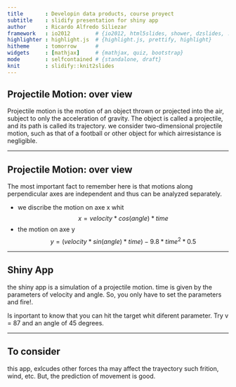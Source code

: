 ```yaml
---
title       : Developin data products, course proyect
subtitle    : slidify presentation for shiny app
author      : Ricardo Alfredo Siliezar
framework   : io2012        # {io2012, html5slides, shower, dzslides, ...}
highlighter : highlight.js  # {highlight.js, prettify, highlight}
hitheme     : tomorrow      # 
widgets     : [mathjax]     # {mathjax, quiz, bootstrap}
mode        : selfcontained # {standalone, draft}
knit        : slidify::knit2slides
---
```


## Projectile Motion: over view

Projectile motion is the motion of an object thrown or projected into the air, subject to only the acceleration of gravity. The object is called a projectile, and its path is called its trajectory. we consider two-dimensional projectile motion, such as that of a football or other object for which airresistance is negligible. 

---

## Projectile Motion: over view

The most important fact to remember here is that motions along perpendicular axes are independent and thus can be analyzed separately.

* we discribe the motion on axe x whit
$$x = velocity*cos(angle)*time$$
* the motion on axe y
$$y = (velocity*sin(angle)*time)-9.8*time^2*0.5$$


--- 

## Shiny App

the shiny app is a simulation of a projectile motion. time is given by the parameters of velocity and angle. So, you only have to set the parameters and fire!.

Is inportant to know that you can hit the target whit diferent parameter. Try v = 87 and an angle of 45 degrees.


---

## To consider

this app, exlcudes other forces tha may affect the trayectory such frition, wind, etc. But, the prediction of movement is good.
